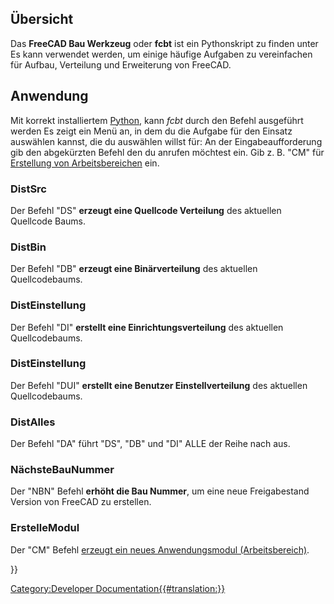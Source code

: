 <languages/>

{{Docnav/de
|[[Testing/de|Erprobung]]
|[[Continuous_Integration/de|Kontinuierliche Integration]]
}}

{{TOCright}}

== Übersicht ==
Das '''FreeCAD Bau Werkzeug''' oder '''fcbt''' ist ein Pythonskript zu finden unter
{{Code|code=
trunc/src/Tools/fcbt.py
}}
Es kann verwendet werden, um einige häufige Aufgaben zu vereinfachen für Aufbau, Verteilung und Erweiterung von FreeCAD.

== Anwendung ==
Mit korrekt installiertem [http://de.wikipedia.org/wiki/Python_%28Programmiersprache%29 Python], kann ''fcbt'' durch den Befehl ausgeführt werden
{{Code|code=
python fbct.py
}}
Es zeigt ein Menü an, in dem du die Aufgabe für den Einsatz auswählen kannst, die du auswählen willst für:
{{Code|code=
FreeCAD Build Tool
 Usage:
    fcbt <command name> [command parameter]
 possible commands are:
  - DistSrc         (DS)   Build a source Distr. of the current source tree
  - DistBin         (DB)   Build a binary Distr. of the current source tree
  - DistSetup       (DI)   Build a Setup Distr. of the current source tree
  - DistSetup       (DUI)  Build a User Setup Distr. of the current source tree
  - DistAll         (DA)   Run all three above modules
  - NextBuildNumber (NBN)  Increase the Build Number of this Version
  - CreateModule    (CM)   Insert a new FreeCAD Module (Workbench) in the module directory
 
 For help on the modules type:
   fcbt <command name> ?
}}
An der Eingabeaufforderung gib den abgekürzten Befehl den du anrufen möchtest ein. Gib z. B. "CM" für [[Workbench_creation/de|Erstellung von Arbeitsbereichen]] ein.

=== DistSrc ===
Der Befehl "DS" '''erzeugt eine Quellcode Verteilung''' des aktuellen Quellcode Baums.

=== DistBin ===
Der Befehl "DB" '''erzeugt eine Binärverteilung''' des aktuellen Quellcodebaums.

=== DistEinstellung ===
Der Befehl "DI" '''erstellt eine Einrichtungsverteilung''' des aktuellen Quellcodebaums.

=== DistEinstellung ===
Der Befehl "DUI" '''erstellt eine Benutzer Einstellverteilung''' des aktuellen Quellcodebaums.

=== DistAlles ===
Der Befehl "DA" führt "DS", "DB" und "DI" ALLE der Reihe nach aus.

=== NächsteBauNummer ===
Der "NBN" Befehl '''erhöht die Bau Nummer''', um eine neue Freigabestand Version von FreeCAD zu erstellen.

=== ErstelleModul ===
Der "CM" Befehl [[Workbench_creation/de|erzeugt ein neues Anwendungsmodul (Arbeitsbereich)]].


{{Docnav/de
|[[Testing/de|Erprobung]]
|[[Continuous_Integration/de|Kontinuierliche Integration]]
}}

{{Userdocnavi{{#translation:}}}}
[[Category:Developer Documentation{{#translation:}}]]
{{clear}}